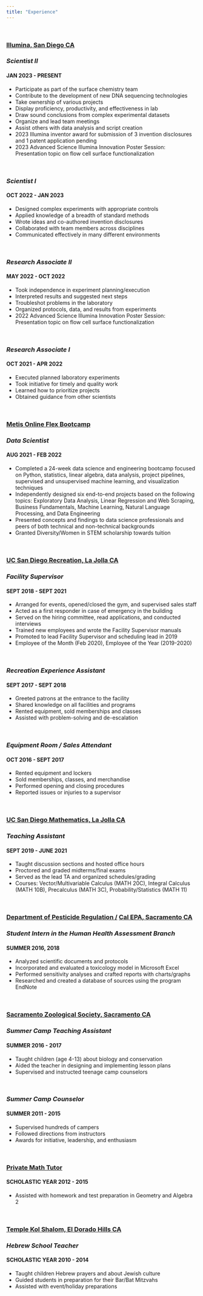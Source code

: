 ```yaml
---
title: "Experience"
---
```


\  

### [Illumina, San Diego CA](https://www.illumina.com/)
### *Scientist II*
#### JAN 2023 - PRESENT
- Participate as part of the surface chemistry team
- Contribute to the development of new DNA sequencing technologies
- Take ownership of various projects
- Display proficiency, productivity, and effectiveness in lab
- Draw sound conclusions from complex experimental datasets
- Organize and lead team meetings
- Assist others with data analysis and script creation
- 2023 Illumina inventor award for submission of 3 invention disclosures and 1 patent application pending
- 2023 Advanced Science Illumina Innovation Poster Session: Presentation topic on flow cell surface functionalization

\  

### *Scientist I*
#### OCT 2022 - JAN 2023
- Designed complex experiments with appropriate controls
- Applied knowledge of a breadth of standard methods
- Wrote ideas and co-authored invention disclosures
- Collaborated with team members across disciplines
- Communicated effectively in many different environments

\  

### *Research Associate II*
#### MAY 2022 - OCT 2022
- Took independence in experiment planning/execution
- Interpreted results and suggested next steps
- Troubleshot problems in the laboratory
- Organized protocols, data, and results from experiments
- 2022 Advanced Science Illumina Innovation Poster Session: Presentation topic on flow cell surface functionalization

\  

### *Research Associate I*
#### OCT 2021 - APR 2022
- Executed planned laboratory experiments
- Took initiative for timely and quality work
- Learned how to prioritize projects
- Obtained guidance from other scientists

\  

### [Metis Online Flex Bootcamp](https://www.thisismetis.com/)
### *Data Scientist*
#### AUG 2021 - FEB 2022
- Completed a 24-week data science and engineering bootcamp focused on Python, statistics, linear algebra, data analysis, project pipelines, supervised and unsupervised machine learning, and visualization techniques
- Independently designed six end-to-end projects based on the following topics: Exploratory Data Analysis, Linear Regression and Web Scraping, Business Fundamentals, Machine Learning, Natural Language Processing, and Data Engineering
- Presented concepts and findings to data science professionals and peers of both technical and non-technical backgrounds
- Granted Diversity/Women in STEM scholarship towards tuition

\  

### [UC San Diego Recreation, La Jolla CA](https://recreation.ucsd.edu/)
### *Facility Supervisor*
#### SEPT 2018 - SEPT 2021
- Arranged for events, opened/closed the gym, and supervised sales staff
- Acted as a first responder in case of emergency in the building
- Served on the hiring committee, read applications, and conducted interviews
- Trained new employees and wrote the Facility Supervisor manuals
- Promoted to lead Facility Supervisor and scheduling lead in 2019
- Employee of the Month (Feb 2020), Employee of the Year (2019-2020)

\  

### *Recreation Experience Assistant*
#### SEPT 2017 - SEPT 2018
- Greeted patrons at the entrance to the facility
- Shared knowledge on all facilities and programs
- Rented equipment, sold memberships and classes
- Assisted with problem-solving and de-escalation

\  

### *Equipment Room / Sales Attendant*
#### OCT 2016 - SEPT 2017
- Rented equipment and lockers
- Sold memberships, classes, and merchandise
- Performed opening and closing procedures
- Reported issues or injuries to a supervisor

\  

### [UC San Diego Mathematics, La Jolla CA](https://math.ucsd.edu/)
### *Teaching Assistant*
#### SEPT 2019 - JUNE 2021
- Taught discussion sections and hosted office hours
- Proctored and graded midterms/final exams
- Served as the lead TA and organized schedules/grading
- Courses: Vector/Multivariable Calculus (MATH 20C), Integral Calculus (MATH 10B), Precalculus (MATH 3C), Probability/Statistics (MATH 11)

\  

### [Department of Pesticide Regulation /](https://www.cdpr.ca.gov/) [Cal EPA, Sacramento CA](https://calepa.ca.gov/)
### *Student Intern in the Human Health Assessment Branch*
#### SUMMER 2016, 2018
- Analyzed scientific documents and protocols
- Incorporated and evaluated a toxicology model in Microsoft Excel
- Performed sensitivity analyses and crafted reports with charts/graphs
- Researched and created a database of sources using the program EndNote

\  

### [Sacramento Zoological Society, Sacramento CA](https://www.saczoo.org/)
### *Summer Camp Teaching Assistant*
#### SUMMER 2016 - 2017
- Taught children (age 4-13) about biology and conservation
- Aided the teacher in designing and implementing lesson plans
- Supervised and instructed teenage camp counselors

\  

### *Summer Camp Counselor*
#### SUMMER 2011 - 2015
- Supervised hundreds of campers
- Followed directions from instructors
- Awards for initiative, leadership, and enthusiasm

\  

### [Private Math Tutor]()
#### SCHOLASTIC YEAR 2012 - 2015
- Assisted with homework and test preparation in Geometry and Algebra 2

\  

### [Temple Kol Shalom, El Dorado Hills CA](https://www.templekolshalom.org/)
### *Hebrew School Teacher*
#### SCHOLASTIC YEAR 2010 - 2014
- Taught children Hebrew prayers and about Jewish culture
- Guided students in preparation for their Bar/Bat Mitzvahs 
- Assisted with event/holiday preparations
